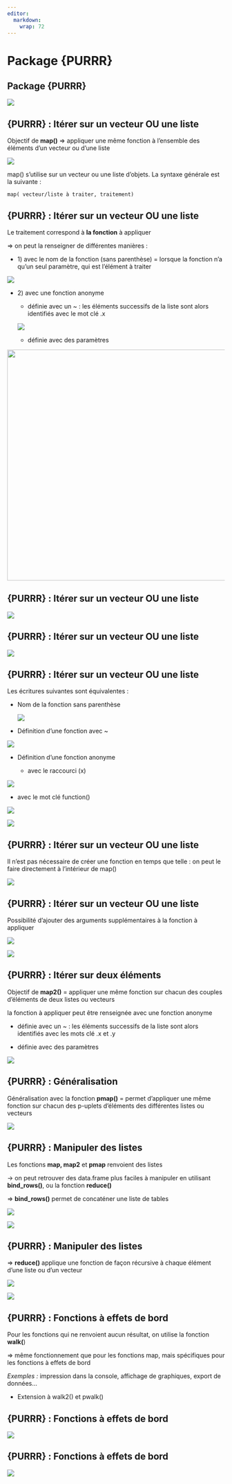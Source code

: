```yaml
---
editor: 
  markdown: 
    wrap: 72
---
```


# Package {PURRR} {.backgroundTitre .unnumbered}

## Package {PURRR} {.backgroundTitre .unnumbered}

![](img/clipboard-purrr1.png){fig-align="center"}

## {PURRR} : Itérer sur un vecteur OU une liste {.backgroundTitre .unnumbered}

Objectif de **map()** ⇒ appliquer une même fonction à l’ensemble des
éléments d’un vecteur ou d’une liste

![](img/clipboard-purrr2.png){fig-align="center"}

map() s’utilise sur un vecteur ou une liste d’objets. La syntaxe
générale est la suivante :

`map( vecteur/liste à traiter, traitement)`

## {PURRR} : Itérer sur un vecteur OU une liste {.backgroundTitre .unnumbered}

Le traitement correspond à **la fonction** à appliquer

⇒ on peut la renseigner de différentes manières :

-   1\) avec le nom de la fonction (sans parenthèse) = lorsque la
    fonction n’a qu’un seul paramètre, qui est l’élément à traiter

![](img/clipboard-purrr3.png){fig-align="center"}

-   2\) avec une fonction anonyme

    -   définie avec un \~ : les éléments successifs de la liste sont
        alors identifiés avec le mot clé .x

    ![](img/clipboard-purrr4.png)

    -   définie avec des paramètres

![](img/clipboard-purrr5.png){fig-align="center" width="534"}

## {PURRR} : Itérer sur un vecteur OU une liste {.backgroundTitre .unnumbered}

![](img/clipboard-purrr6.png){fig-align="center"}

## {PURRR} : Itérer sur un vecteur OU une liste {.backgroundTitre .unnumbered}

![](img/clipboard-purrr7.png){fig-align="center"}

## {PURRR} : Itérer sur un vecteur OU une liste {.backgroundTitre .unnumbered}

Les écritures suivantes sont équivalentes :

-   Nom de la fonction sans parenthèse

    ![](img/clipboard-purrr8.png)

-   Définition d’une fonction avec \~

![](img/clipboard-purrr9.png){fig-align="center"}

-   Définition d’une fonction anonyme

    -   avec le raccourci (x)

![](img/clipboard-purrr10.png){fig-align="center"}

-   avec le mot clé function()

![](img/clipboard-purrr11.png){fig-align="center"}

![](img/clipboard-exo6.png){fig-align="right"}

## {PURRR} : Itérer sur un vecteur OU une liste {.backgroundTitre .unnumbered}

Il n’est pas nécessaire de créer une fonction en temps que telle : on
peut le faire directement à l’intérieur de map()

![](img/clipboard-purrr12.png){fig-align="center"}

## {PURRR} : Itérer sur un vecteur OU une liste {.backgroundTitre .unnumbered}

Possibilité d’ajouter des arguments supplémentaires à la fonction à
appliquer

![](img/clipboard-purrr13.png){fig-align="center"}

![](img/clipboard-purrr14.png){fig-align="center"}

## {PURRR} : Itérer sur deux éléments {.backgroundTitre .unnumbered}

Objectif de **map2()** = appliquer une même fonction sur chacun des
couples d’éléments de deux listes ou vecteurs

la fonction à appliquer peut être renseignée avec une fonction anonyme

-   définie avec un \~ : les éléments successifs de la liste sont alors
    identifiés avec les mots clé .x et .y

-   définie avec des paramètres

![](img/clipboard-purrr15.png){fig-align="center"}

## {PURRR} : Généralisation {.backgroundTitre .unnumbered}

Généralisation avec la fonction **pmap()** = permet d’appliquer une même
fonction sur chacun des p-uplets d’éléments des différentes listes ou
vecteurs

![](img/clipboard-purrr16.png){fig-align="center"}

## {PURRR} : Manipuler des listes {.backgroundTitre .unnumbered}

Les fonctions **map, map2** et **pmap** renvoient des listes

→ on peut retrouver des data.frame plus faciles à manipuler en utilisant
**bind_rows()**, ou la fonction **reduce()**

⇒ **bind_rows()** permet de concaténer une liste de tables

![](img/clipboard-purrr17.png){fig-align="center"}

![](img/clipboard-purrr18.png){fig-align="center"}

## {PURRR} : Manipuler des listes {.backgroundTitre .unnumbered}

⇒ **reduce()** applique une fonction de façon récursive à chaque élément
d’une liste ou d’un vecteur

![](img/clipboard-purrr19.png){fig-align="center"}

![](img/clipboard-purrr20.png){fig-align="center"}

## {PURRR} : Fonctions à effets de bord {.backgroundTitre .unnumbered}

Pour les fonctions qui ne renvoient aucun résultat, on utilise la
fonction **walk(**)

⇒ même fonctionnement que pour les fonctions map, mais spécifiques pour
les fonctions à effets de bord

*Exemples :* impression dans la console, affichage de graphiques, export
de données…

-   Extension à walk2() et pwalk()

## {PURRR} : Fonctions à effets de bord {.backgroundTitre .unnumbered}

![](img/clipboard-purrr20.png){fig-align="center"}

## {PURRR} : Fonctions à effets de bord {.backgroundTitre .unnumbered}

![](img/clipboard-purrr21.png){fig-align="center"}
